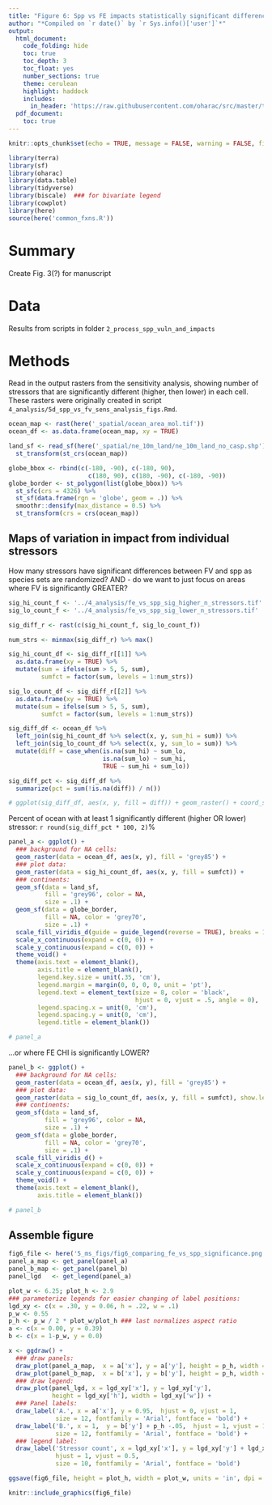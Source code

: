 ```yaml
---
title: "Figure 6: Spp vs FE impacts statistically significant differences"
author: "*Compiled on `r date()` by `r Sys.info()['user']`*"
output: 
  html_document:
    code_folding: hide
    toc: true
    toc_depth: 3
    toc_float: yes
    number_sections: true
    theme: cerulean
    highlight: haddock
    includes: 
      in_header: 'https://raw.githubusercontent.com/oharac/src/master/templates/ohara_hdr.html'
  pdf_document:
    toc: true
---
```


``` r

knitr::opts_chunk$set(echo = TRUE, message = FALSE, warning = FALSE, fig.height = 4, fig.width = 7)

library(terra)
library(sf)
library(oharac)
library(data.table)
library(tidyverse)
library(biscale)  ### for bivariate legend
library(cowplot)
library(here)
source(here('common_fxns.R'))

```

# Summary

Create Fig. 3(?) for manuscript

# Data

Results from scripts in folder `2_process_spp_vuln_and_impacts`

# Methods

Read in the output rasters from the sensitivity analysis, showing number of stressors that are significantly different (higher, then lower) in each cell.  These rasters were originally created in script `4_analysis/5d_spp_vs_fv_sens_analysis_figs.Rmd`.

```r
ocean_map <- rast(here('_spatial/ocean_area_mol.tif'))
ocean_df <- as.data.frame(ocean_map, xy = TRUE)

land_sf <- read_sf(here('_spatial/ne_10m_land/ne_10m_land_no_casp.shp')) %>%
  st_transform(st_crs(ocean_map))

globe_bbox <- rbind(c(-180, -90), c(-180, 90), 
                      c(180, 90), c(180, -90), c(-180, -90)) 
globe_border <- st_polygon(list(globe_bbox)) %>%
  st_sfc(crs = 4326) %>%
  st_sf(data.frame(rgn = 'globe', geom = .)) %>%
  smoothr::densify(max_distance = 0.5) %>%
  st_transform(crs = crs(ocean_map))
```

## Maps of variation in impact from individual stressors

How many stressors have significant differences between FV and spp as species sets are randomized?  AND - do we want to just focus on areas where FV is significantly GREATER?

```r
sig_hi_count_f <- '../4_analysis/fe_vs_spp_sig_higher_n_stressors.tif'
sig_lo_count_f <- '../4_analysis/fe_vs_spp_sig_lower_n_stressors.tif'

sig_diff_r <- rast(c(sig_hi_count_f, sig_lo_count_f))

num_strs <- minmax(sig_diff_r) %>% max()

sig_hi_count_df <- sig_diff_r[[1]] %>%
  as.data.frame(xy = TRUE) %>%
  mutate(sum = ifelse(sum > 5, 5, sum),
         sumfct = factor(sum, levels = 1:num_strs))

sig_lo_count_df <- sig_diff_r[[2]] %>%
  as.data.frame(xy = TRUE) %>%
  mutate(sum = ifelse(sum > 5, 5, sum),
         sumfct = factor(sum, levels = 1:num_strs))

sig_diff_df <- ocean_df %>%
  left_join(sig_hi_count_df %>% select(x, y, sum_hi = sum)) %>%
  left_join(sig_lo_count_df %>% select(x, y, sum_lo = sum)) %>%
  mutate(diff = case_when(is.na(sum_hi) ~ sum_lo,
                          is.na(sum_lo) ~ sum_hi,
                          TRUE ~ sum_hi + sum_lo))

sig_diff_pct <- sig_diff_df %>%
  summarize(pct = sum(!is.na(diff)) / n())

# ggplot(sig_diff_df, aes(x, y, fill = diff)) + geom_raster() + coord_sf
```

Percent of ocean with at least 1 significantly different (higher OR lower) stressor: `r round(sig_diff_pct * 100, 2)`%

```r
panel_a <- ggplot() +
  ### background for NA cells:
  geom_raster(data = ocean_df, aes(x, y), fill = 'grey85') +
  ### plot data:
  geom_raster(data = sig_hi_count_df, aes(x, y, fill = sumfct)) +
  ### continents:
  geom_sf(data = land_sf,
          fill = 'grey96', color = NA, 
          size = .1) +
  geom_sf(data = globe_border,
          fill = NA, color = 'grey70', 
          size = .1) +
  scale_fill_viridis_d(guide = guide_legend(reverse = TRUE), breaks = 1:5, labels = c(1:4, '5+')) +
  scale_x_continuous(expand = c(0, 0)) +
  scale_y_continuous(expand = c(0, 0)) +
  theme_void() +
  theme(axis.text = element_blank(), 
        axis.title = element_blank(),
        legend.key.size = unit(.35, 'cm'),
        legend.margin = margin(0, 0, 0, 0, unit = 'pt'),
        legend.text = element_text(size = 8, color = 'black', 
                                   hjust = 0, vjust = .5, angle = 0),
        legend.spacing.x = unit(0, 'cm'),
        legend.spacing.y = unit(0, 'cm'),
        legend.title = element_blank())

# panel_a
```

...or where FE CHI is significantly LOWER?

```r

panel_b <- ggplot() +
  ### background for NA cells:
  geom_raster(data = ocean_df, aes(x, y), fill = 'grey85') +
  ### plot data:
  geom_raster(data = sig_lo_count_df, aes(x, y, fill = sumfct), show.legend = FALSE) +
  ### continents:
  geom_sf(data = land_sf,
          fill = 'grey96', color = NA, 
          size = .1) +
  geom_sf(data = globe_border,
          fill = NA, color = 'grey70', 
          size = .1) +
  scale_fill_viridis_d() +
  scale_x_continuous(expand = c(0, 0)) +
  scale_y_continuous(expand = c(0, 0)) +
  theme_void() +
  theme(axis.text = element_blank(), 
        axis.title = element_blank())

# panel_b
```

## Assemble figure

```r
fig6_file <- here('5_ms_figs/fig6_comparing_fe_vs_spp_significance.png')
panel_a_map <- get_panel(panel_a)
panel_b_map <- get_panel(panel_b)
panel_lgd   <- get_legend(panel_a)
```

```r
plot_w <- 6.25; plot_h <- 2.9
### parameterize legends for easier changing of label positions:
lgd_xy <- c(x = .30, y = 0.06, h = .22, w = .1)
p_w <- 0.55
p_h <- p_w / 2 * plot_w/plot_h ### last normalizes aspect ratio
a <- c(x = 0.00, y = 0.39)
b <- c(x = 1-p_w, y = 0.0)

x <- ggdraw() +
  ### draw panels:
  draw_plot(panel_a_map,  x = a['x'], y = a['y'], height = p_h, width = p_w) +
  draw_plot(panel_b_map,  x = b['x'], y = b['y'], height = p_h, width = p_w) +
  ### draw legend:
  draw_plot(panel_lgd, x = lgd_xy['x'], y = lgd_xy['y'], 
            height = lgd_xy['h'], width = lgd_xy['w']) +
  ### Panel labels:
  draw_label('A.', x = a['x'], y = 0.95,  hjust = 0, vjust = 1, 
             size = 12, fontfamily = 'Arial', fontface = 'bold') +
  draw_label('B.', x = 1,  y = b['y'] + p_h -.05,  hjust = 1, vjust = 1, 
             size = 12, fontfamily = 'Arial', fontface = 'bold') +
  ### legend label:
  draw_label('Stressor count', x = lgd_xy['x'], y = lgd_xy['y'] + lgd_xy['h']/2,
             hjust = 1, vjust = 0.5,
             size = 10, fontfamily = 'Arial', fontface = 'bold')

ggsave(fig6_file, height = plot_h, width = plot_w, units = 'in', dpi = 300)

knitr::include_graphics(fig6_file)
```

